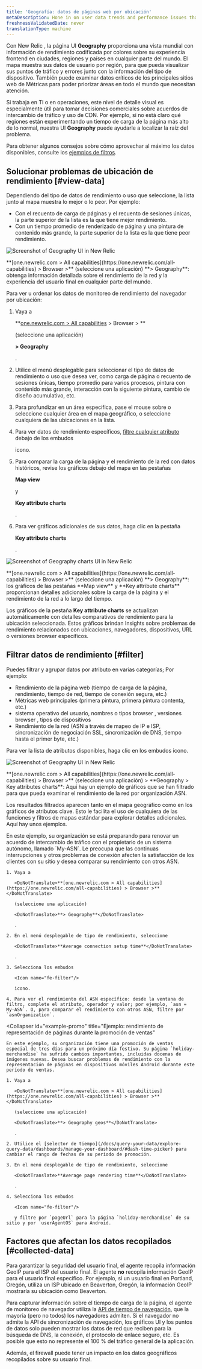 ```yaml
---
title: 'Geografía: datos de páginas web por ubicación'
metaDescription: Hone in on user data trends and performance issues that are region-specific with our Geography UI.
freshnessValidatedDate: never
translationType: machine
---
```





Con New Relic <InlinePopover type="browser"/>, la página UI <DoNotTranslate>**Geography**</DoNotTranslate> proporciona una vista mundial con información de rendimiento codificada por colores sobre su experiencia frontend en ciudades, regiones y países en cualquier parte del mundo. El mapa muestra sus datos de usuario por región, para que pueda visualizar sus puntos de tráfico y errores junto con la información del tipo de dispositivo. También puede examinar datos críticos de los principales sitios web de Métricas para poder priorizar áreas en todo el mundo que necesitan atención.

Si trabaja en TI o en operaciones, este nivel de detalle visual es especialmente útil para tomar decisiones comerciales sobre acuerdos de intercambio de tráfico y uso de CDN. Por ejemplo, si no está claro qué regiones están experimentando un tiempo de carga de la página más alto de lo normal, nuestra UI <DoNotTranslate>**Geography**</DoNotTranslate> puede ayudarle a localizar la raíz del problema.

Para obtener algunos consejos sobre cómo aprovechar al máximo los datos disponibles, consulte los [ejemplos de filtros](#filter).

## Solucionar problemas de ubicación de rendimiento [#view-data]

Dependiendo del tipo de datos de rendimiento o uso que seleccione, la lista junto al mapa muestra lo mejor o lo peor. Por ejemplo:

* Con el recuento de carga de páginas y el recuento de sesiones únicas, la parte superior de la lista es la que tiene mejor rendimiento.
* Con un tiempo promedio de renderizado de página y una pintura de contenido más grande, la parte superior de la lista es la que tiene peor rendimiento.

<img
  title="Geography UI"
  alt="Screenshot of Geography UI in New Relic"
  src={browserGeographySummary}
/>

<figcaption>
  <DoNotTranslate>**[one.newrelic.com > All capabilities](https://one.newrelic.com/all-capabilities) > Browser >**</DoNotTranslate> (seleccione una aplicación) <DoNotTranslate>**> Geography**</DoNotTranslate>: obtenga información detallada sobre el rendimiento de la red y la experiencia del usuario final en cualquier parte del mundo.
</figcaption>

Para ver u ordenar los datos de monitoreo de rendimiento del navegador por ubicación:

1. Vaya a

   <DoNotTranslate>**[one.newrelic.com > All capabilities](https://one.newrelic.com/all-capabilities) > Browser > **</DoNotTranslate>

   (seleccione una aplicación)

   <DoNotTranslate>**> Geography**</DoNotTranslate>

   .

2. Utilice el menú desplegable para seleccionar el tipo de datos de rendimiento o uso que desea ver, como carga de página o recuento de sesiones únicas, tiempo promedio para varios procesos, pintura con contenido más grande, interacción con la siguiente pintura, cambio de diseño acumulativo, etc.

3. Para profundizar en un área específica, pase el mouse sobre o seleccione cualquier área en el mapa geográfico, o seleccione cualquiera de las ubicaciones en la lista.

4. Para ver datos de rendimiento específicos, [filtre cualquier atributo](#filter) debajo de los embudos

   <Icon name="fe-filter"/>

   icono.

5. Para comparar la carga de la página y el rendimiento de la red con datos históricos, revise los gráficos debajo del mapa en las pestañas

   <DoNotTranslate>**Map view**</DoNotTranslate>

   y

   <DoNotTranslate>**Key attribute charts**</DoNotTranslate>

   .

6. Para ver gráficos adicionales de sus datos, haga clic en la pestaña

   <DoNotTranslate>**Key attribute charts**</DoNotTranslate>

   .

<img
  title="Geography UI charts"
  alt="Screenshot of Geography charts UI in New Relic"
  src={browserFilterableGraphs}
/>

<figcaption>
  <DoNotTranslate>**[one.newrelic.com > All capabilities](https://one.newrelic.com/all-capabilities) > Browser >**</DoNotTranslate> (seleccione una aplicación) <DoNotTranslate>**> Geography**</DoNotTranslate>: los gráficos de las pestañas <DoNotTranslate>**Map view**</DoNotTranslate> y <DoNotTranslate>**Key attribute charts**</DoNotTranslate> proporcionan detalles adicionales sobre la carga de la página y el rendimiento de la red a lo largo del tiempo.
</figcaption>

Los gráficos de la pestaña <DoNotTranslate>**Key attribute charts**</DoNotTranslate> se actualizan automáticamente con detalles comparativos de rendimiento para la ubicación seleccionada. Estos gráficos brindan Insights sobre problemas de rendimiento relacionados con ubicaciones, navegadores, dispositivos, URL o versiones browser específicos.

## Filtrar datos de rendimiento [#filter]

Puedes filtrar y agrupar datos por atributo en varias categorías; Por ejemplo:

* Rendimiento de la página web (tiempo de carga de la página, rendimiento, tiempo de red, tiempo de conexión segura, etc.)
* Métricas web principales (primera pintura, primera pintura contenta, etc.)
* sistema operativo del usuario, nombres o tipos browser , versiones browser , tipos de dispositivos
* Rendimiento de la red (ASN a través de mapeo de IP e ISP, sincronización de negociación SSL, sincronización de DNS, tiempo hasta el primer byte, etc.)

Para ver la lista de atributos disponibles, haga clic en los embudos <Icon name="fe-filter"/> icono.

<img
  title="Geography UI"
  alt="Screenshot of Geography UI in New Relic"
  src={browserGeoKeyAttributes}
/>

<figcaption>
  <DoNotTranslate>**[one.newrelic.com > All capabilities](https://one.newrelic.com/all-capabilities) > Browser >**</DoNotTranslate> (seleccione una aplicación) > <DoNotTranslate>**Geography > Key attributes charts**</DoNotTranslate>: Aquí hay un ejemplo de gráficos que se han filtrado para que pueda examinar el rendimiento de la red por organización ASN.
</figcaption>

Los resultados filtrados aparecen tanto en el mapa geográfico como en los gráficos de atributos clave. Esto le facilita el uso de cualquiera de las funciones y filtros de mapas estándar para explorar detalles adicionales. Aquí hay unos ejemplos.

<CollapserGroup>
  <Collapser
    id="example-asn"
    title="Ejemplo: rendimiento de red insatisfactorio por parte de ASN"
  >
    En este ejemplo, su organización se está preparando para renovar un acuerdo de intercambio de tráfico con el propietario de un sistema autónomo, llamado `My-ASN`. Le preocupa que las continuas interrupciones y otros problemas de conexión afecten la satisfacción de los clientes con su sitio y desea comparar su rendimiento con otros ASN.

    1. Vaya a

       <DoNotTranslate>**[one.newrelic.com > All capabilities](https://one.newrelic.com/all-capabilities) > Browser >**</DoNotTranslate>

       (seleccione una aplicación)

       <DoNotTranslate>**> Geography**</DoNotTranslate>

       .

    2. En el menú desplegable de tipo de rendimiento, seleccione

       <DoNotTranslate>**Average connection setup time**</DoNotTranslate>

       .

    3. Selecciona los embudos

       <Icon name="fe-filter"/>

       icono.

    4. Para ver el rendimiento del ASN específico: desde la ventana de filtro, complete el atributo, operador y valor; por ejemplo, `asn = My-ASN`. O, para comparar el rendimiento con otros ASN, filtre por `asnOrganization`.
  </Collapser>

  <Collapser
    id="example-promo"
    title="Ejemplo: rendimiento de representación de páginas durante la promoción de ventas"
  >
    En este ejemplo, su organización tiene una promoción de ventas especial de tres días para un próximo día festivo. Su página `holiday-merchandise` ha sufrido cambios importantes, incluidas docenas de imágenes nuevas. Desea buscar problemas de rendimiento con la representación de páginas en dispositivos móviles Android durante este período de ventas.

    1. Vaya a

       <DoNotTranslate>**[one.newrelic.com > All capabilities](https://one.newrelic.com/all-capabilities) > Browser >**</DoNotTranslate>

       (seleccione una aplicación)

       <DoNotTranslate>**> Geography geos**</DoNotTranslate>

       .

    2. Utilice el [selector de tiempo](/docs/query-your-data/explore-query-data/dashboards/manage-your-dashboard/#dash-time-picker) para cambiar el rango de fechas de su período de promoción.

    3. En el menú desplegable de tipo de rendimiento, seleccione

       <DoNotTranslate>**Average page rendering time**</DoNotTranslate>

       .

    4. Selecciona los embudos

       <Icon name="fe-filter"/>

       y filtre por `pageUrl` para la página `holiday-merchandise` de su sitio y por `userAgentOS` para Android.
  </Collapser>
</CollapserGroup>

## Factores que afectan los datos recopilados [#collected-data]

Para garantizar la seguridad del usuario final, el agente recopila información GeoIP para el ISP del usuario final. El agente **no** recopila información GeoIP para el usuario final específico. Por ejemplo, si un usuario final en Portland, Oregón, utiliza un ISP ubicado en Beaverton, Oregón, la información GeoIP mostraría su ubicación como Beaverton.

Para capturar información sobre el tiempo de carga de la página, el agente de monitoreo de navegador utiliza la [API de tiempo de navegación](/docs/browser/new-relic-browser/browser-agent-apis/navigation-timing-api), que la mayoría (pero no todos) los navegadores admiten. Si el navegador no admite la API de sincronización de navegación, los gráficos UI y los puntos de datos solo pueden mostrar los datos de red que reciben para la búsqueda de DNS, la conexión, el protocolo de enlace seguro, etc. Es posible que esto no represente el 100 % del tráfico general de la aplicación.

Además, el firewall puede tener un impacto en los datos geográficos recopilados sobre su usuario final.